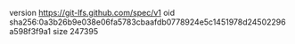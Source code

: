 version https://git-lfs.github.com/spec/v1
oid sha256:0a3b26b9e038e06fa5783cbaafdb0778924e5c1451978d24502296a598f3f9a1
size 247395
